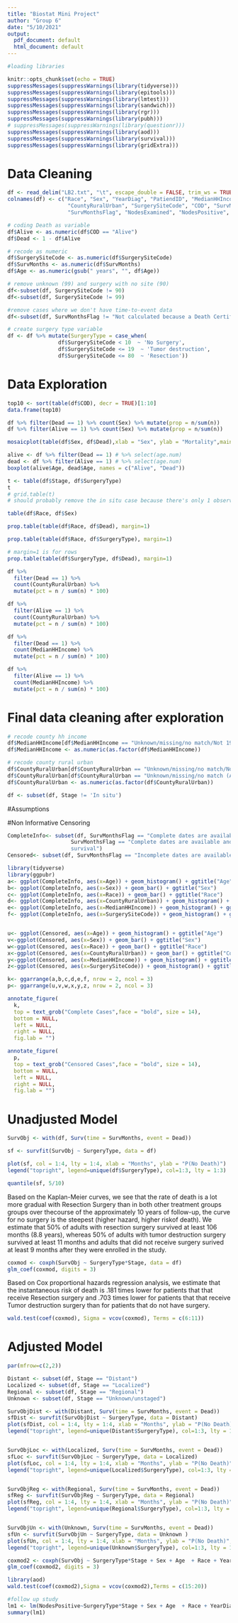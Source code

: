 ```yaml
---
title: "Biostat Mini Project"
author: "Group 6"
date: "5/10/2021"
output:
  pdf_document: default
  html_document: default
---
```


```r
#loading libraries 

knitr::opts_chunk$set(echo = TRUE)
suppressMessages(suppressWarnings(library(tidyverse)))
suppressMessages(suppressWarnings(library(epitools)))
suppressMessages(suppressWarnings(library(lmtest)))
suppressMessages(suppressWarnings(library(sandwich)))
suppressMessages(suppressWarnings(library(rgr)))
suppressMessages(suppressWarnings(library(pubh)))
# suppressMessages(suppressWarnings(library(questionr)))
suppressMessages(suppressWarnings(library(aod)))
suppressMessages(suppressWarnings(library(survival)))
suppressMessages(suppressWarnings(library(gridExtra)))
```


# Data Cleaning

```r
df <- read_delim("LB2.txt", "\t", escape_double = FALSE, trim_ws = TRUE)
colnames(df) <- c("Race", "Sex", "YearDiag", "PatiendID", "MedianHHIncome", 
                   "CountyRuralUrban", "SurgerySiteCode", "COD", "SurvMonths", 
                   "SurvMonthsFlag", "NodesExamined", "NodesPositive", "Age", "Stage")
```

```r
# coding Death as variable 
df$Alive <- as.numeric(df$COD == "Alive")
df$Dead <- 1 - df$Alive
```

```r
# recode as numeric
df$SurgerySiteCode <- as.numeric(df$SurgerySiteCode)
df$SurvMonths <- as.numeric(df$SurvMonths)
df$Age <- as.numeric(gsub(" years", "", df$Age))
```

```r
# remove unknown (99) and surgery with no site (90)
df<-subset(df, SurgerySiteCode != 90)
df<-subset(df, SurgerySiteCode != 99)
```

```r
#remove cases where we don't have time-to-event data 
df<-subset(df, SurvMonthsFlag != "Not calculated because a Death Certificate Only or Autopsy Only case")
```


```r
# create surgery type variable
df <- df %>% mutate(SurgeryType = case_when(
                df$SurgerySiteCode < 10  ~ 'No Surgery',
                df$SurgerySiteCode <= 19  ~ 'Tumor destruction',
                df$SurgerySiteCode <= 80  ~ 'Resection'))
```


# Data Exploration

```r
top10 <- sort(table(df$COD), decr = TRUE)[1:10]
data.frame(top10)
```

```r
df %>% filter(Dead == 1) %>% count(Sex) %>% mutate(prop = n/sum(n))
df %>% filter(Alive == 1) %>% count(Sex) %>% mutate(prop = n/sum(n))
```

```r
mosaicplot(table(df$Sex, df$Dead),xlab = "Sex", ylab = "Mortality",main = "", col = c("firebrick", "deepskyblue1"))
```


```r
alive <- df %>% filter(Dead == 1) # %>% select(age.num)
dead <- df %>% filter(Alive == 1) # %>% select(age.num)
boxplot(alive$Age, dead$Age, names = c("Alive", "Dead"))
```

```r
t <- table(df$Stage, df$SurgeryType)
t
# grid.table(t)
# should probably remove the in situ case because there's only 1 observation
```

```r
table(df$Race, df$Sex)
```

```r
prop.table(table(df$Race, df$Dead), margin=1)
```

```r
prop.table(table(df$Race, df$SurgeryType), margin=1)
```


```r
# margin=1 is for rows
prop.table(table(df$SurgeryType, df$Dead), margin=1)
```

```r
df %>% 
  filter(Dead == 1) %>% 
  count(CountyRuralUrban) %>% 
  mutate(pct = n / sum(n) * 100)

df %>% 
  filter(Alive == 1) %>% 
  count(CountyRuralUrban) %>% 
  mutate(pct = n / sum(n) * 100)
```

```r
df %>% 
  filter(Dead == 1) %>% 
  count(MedianHHIncome) %>% 
  mutate(pct = n / sum(n) * 100)

df %>% 
  filter(Alive == 1) %>% 
  count(MedianHHIncome) %>% 
  mutate(pct = n / sum(n) * 100)
```


# Final data cleaning after exploration

```r
# recode county hh income
df$MedianHHIncome[df$MedianHHIncome == "Unknown/missing/no match/Not 1990-2018"] <- NA
df$MedianHHIncome <- as.numeric(as.factor(df$MedianHHIncome))
```

```r
# recode county rural urban
df$CountyRuralUrban[df$CountyRuralUrban == "Unknown/missing/no match/Not 1990-2018"] <- NA
df$CountyRuralUrban[df$CountyRuralUrban == "Unknown/missing/no match (Alaska or Hawaii - Entire State)"] <- NA
df$CountyRuralUrban <- as.numeric(as.factor(df$CountyRuralUrban))
```

```r
df <- subset(df, Stage != 'In situ')
```


#Assumptions 

#Non Informative Censoring 
```r
CompleteInfo<- subset(df, SurvMonthsFlag == "Complete dates are available and there are 0 days of survival" |
                    SurvMonthsFlag == "Complete dates are available and there are more than 0 days of
                    survival")
Censored<- subset(df, SurvMonthsFlag == "Incomplete dates are available and there cannot be zero days of follow-up" | SurvMonthsFlag == "Incomplete dates are available and there could be zero days of follow-up")
```

```r
library(tidyverse)
library(ggpubr)
a<- ggplot(CompleteInfo, aes(x=Age)) + geom_histogram() + ggtitle("Age")
b<- ggplot(CompleteInfo, aes(x=Sex)) + geom_bar() + ggtitle("Sex")
c<- ggplot(CompleteInfo, aes(x=Race)) + geom_bar() + ggtitle("Race")
d<- ggplot(CompleteInfo, aes(x=CountyRuralUrban)) + geom_histogram() + ggtitle("County Rural Urban")
e<- ggplot(CompleteInfo, aes(x=MedianHHIncome)) + geom_histogram() + ggtitle("Median HH Income")
f<- ggplot(CompleteInfo, aes(x=SurgerySiteCode)) + geom_histogram() + ggtitle("Site")


u<- ggplot(Censored, aes(x=Age)) + geom_histogram() + ggtitle("Age")
v<-ggplot(Censored, aes(x=Sex)) + geom_bar() + ggtitle("Sex")
w<-ggplot(Censored, aes(x=Race)) + geom_bar() + ggtitle("Race")
x<-ggplot(Censored, aes(x=CountyRuralUrban)) + geom_bar() + ggtitle("County Rural Urban")
y<-ggplot(Censored, aes(x=MedianHHIncome)) + geom_histogram() + ggtitle("Median HH Income")
z<-ggplot(Censored, aes(x=SurgerySiteCode)) + geom_histogram() + ggtitle("Site")

k<- ggarrange(a,b,c,d,e,f, nrow = 2, ncol = 3)
p<- ggarrange(u,v,w,x,y,z, nrow = 2, ncol = 3)

annotate_figure(
  k,
  top = text_grob("Complete Cases",face = "bold", size = 14), 
  bottom = NULL,
  left = NULL,
  right = NULL,
  fig.lab = "")

annotate_figure(
  p,
  top = text_grob("Censored Cases",face = "bold", size = 14), 
  bottom = NULL,
  left = NULL,
  right = NULL,
  fig.lab = "")
```

# Unadjusted Model
```r
SurvObj <- with(df, Surv(time = SurvMonths, event = Dead))

sf <- survfit(SurvObj ~ SurgeryType, data = df)

plot(sf, col = 1:4, lty = 1:4, xlab = "Months", ylab = "P(No Death)")
legend("topright", legend=unique(df$SurgeryType), col=1:3, lty = 1:3)
```
```r
quantile(sf, 5/10)
```

Based on the Kaplan-Meier curves, we see that the rate of death is a lot more gradual with Resection Surgery than in both other treatment groups groups over thecourse of the approximately 10 years of follow-up, the curve for no surgery is the steepest (higher hazard, higher riskof death). We estimate that 50% of  adults with resection surgery survived at least 106 months (8.8 years), whereas 50% of  adults with tumor destruction surgery survived at least 11 months and adults that did not receive surgery surived at least 9 months after they were enrolled in the study.


```r
coxmod <- coxph(SurvObj ~ SurgeryType*Stage, data = df)
glm_coef(coxmod, digits = 3)
```

Based on Cox proportional hazards regression analysis, we estimate that the instantaneous risk of death is .181 times lower for patients that that receive Resection surgery and .703 times lower for patients that that receive Tumor destruction surgery than for patients that do not have surgery. 

```r
wald.test(coef(coxmod), Sigma = vcov(coxmod), Terms = c(6:11))
```




# Adjusted Model

```r
par(mfrow=c(2,2))

Distant <- subset(df, Stage == "Distant")
Localized <- subset(df, Stage == "Localized")
Regional <- subset(df, Stage == "Regional")
Unknown <- subset(df, Stage == "Unknown/unstaged")

SurvObjDist <- with(Distant, Surv(time = SurvMonths, event = Dead))
sfDist <- survfit(SurvObjDist ~ SurgeryType, data = Distant)
plot(sfDist, col = 1:4, lty = 1:4, xlab = "Months", ylab = "P(No Death)", main = "Distant")
legend("topright", legend=unique(Distant$SurgeryType), col=1:3, lty = 1:3, cex=0.50)


SurvObjLoc <- with(Localized, Surv(time = SurvMonths, event = Dead))
sfLoc <- survfit(SurvObjLoc ~ SurgeryType, data = Localized)
plot(sfLoc, col = 1:4, lty = 1:4, xlab = "Months", ylab = "P(No Death)", main = "Localized")
legend("topright", legend=unique(Localized$SurgeryType), col=1:3, lty = 1:3, cex=0.50)


SurvObjReg <- with(Regional, Surv(time = SurvMonths, event = Dead))
sfReg <- survfit(SurvObjReg ~ SurgeryType, data = Regional)
plot(sfReg, col = 1:4, lty = 1:4, xlab = "Months", ylab = "P(No Death)", main = "Regional")
legend("topright", legend=unique(Regional$SurgeryType), col=1:3, lty = 1:3, cex=0.50)


SurvObjUn <- with(Unknown, Surv(time = SurvMonths, event = Dead))
sfUn <- survfit(SurvObjUn ~ SurgeryType, data = Unknown )
plot(sfUn, col = 1:4, lty = 1:4, xlab = "Months", ylab = "P(No Death)", main = "Unknown Stage")
legend("topright", legend=unique(Unknown$SurgeryType), col=1:3, lty = 1:3, cex=0.50)
```


```r
coxmod2 <- coxph(SurvObj ~ SurgeryType*Stage + Sex + Age  + Race + YearDiag + MedianHHIncome + CountyRuralUrban  , data = df)
glm_coef(coxmod2, digits = 3)
```

```r
library(aod)
wald.test(coef(coxmod2),Sigma = vcov(coxmod2),Terms = c(15:20))
```

```r
#follow up study 
lm1 <- lm(NodesPositive~SurgeryType*Stage + Sex + Age  + Race + YearDiag + MedianHHIncome + CountyRuralUrban  , data = df)
summary(lm1)
```













